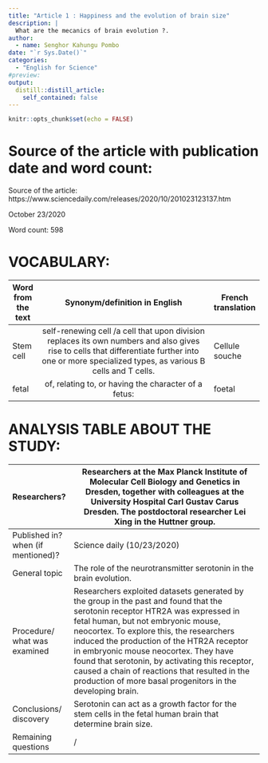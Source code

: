 ```yaml
---
title: "Article 1 : Happiness and the evolution of brain size"
description: |
  What are the mecanics of brain evolution ?.
author:
  - name: Senghor Kahungu Pombo
date: "`r Sys.Date()`"
categories:
  - "English for Science"
#preview:
output:
  distill::distill_article:
    self_contained: false
---
```


```r
knitr::opts_chunk$set(echo = FALSE)
```

# Source of the article with publication date and word count:
Source of the article: https://www.sciencedaily.com/releases/2020/10/201023123137.htm 

October 23/2020

Word count: 598

# VOCABULARY:
| Word from the text |                                                                                    Synonym/definition in English                                                                                   | French translation |
|--------------------|:--------------------------------------------------------------------------------------------------------------------------------------------------------------------------------------------------:|--------------------|
| Stem cell          | self-renewing cell /a cell that upon division replaces its own numbers and also gives rise to cells that differentiate further into one or more specialized types, as various B cells and T cells. | Cellule souche     |
| fetal              | of, relating to, or having the character of a fetus:                                                                                                                                               | foetal             |

# ANALYSIS TABLE ABOUT THE STUDY:
|  			Researchers?  			 		                       |  			Researchers 			at the Max Planck Institute of Molecular Cell Biology and Genetics 			in Dresden, together with colleagues at the University Hospital 			Carl Gustav Carus Dresden.  			   			  			  			The 			postdoctoral researcher Lei Xing in the Huttner group.  			   			 		                                                                                                                                                                                                                       |
|----------------------------------------|---------------------------------------------------------------------------------------------------------------------------------------------------------------------------------------------------------------------------------------------------------------------------------------------------------------------------------------------------------------------------------------------------------------------------------------------------------------------------|
|  			Published in? when (if 			mentioned)?  			 		 |  			Science 			daily (10/23/2020) 		                                                                                                                                                                                                                                                                                                                                                                                                                                              |
|  			General topic  			 		                      |  			The 			role of the neurotransmitter serotonin in the brain evolution. 		                                                                                                                                                                                                                                                                                                                                                                                                      |
|  			Procedure/ what was examined  			 		       |  			Researchers 			exploited datasets generated by the group in the past and found 			that the serotonin receptor HTR2A was expressed in fetal human, 			but not embryonic mouse, neocortex. To explore this, the 			researchers induced the production of the HTR2A receptor in 			embryonic mouse neocortex. They have found that serotonin, by 			activating this receptor, caused a chain of reactions that 			resulted in the production of more basal progenitors in the 			developing brain. 		 |
|  			Conclusions/ discovery  			 		             |  			Serotonin 			can act as a growth factor for the stem 			cells in the fetal 			human brain that determine brain size. 		                                                                                                                                                                                                                                                                                                                                                             |
|  			Remaining questions  			 		                |  			/ 		                                                                                                                                                                                                                                                                                                                                                                                                                                                                       |


